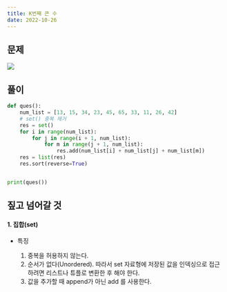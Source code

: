 ```yaml
---
title: K번째 큰 수
date: 2022-10-26
---
```


## 문제

![](/posts/algorithms/K번째-큰-수.png)

## 풀이

```python
def ques():
    num_list = [13, 15, 34, 23, 45, 65, 33, 11, 26, 42]
    # set() 중복 제거
    res = set()
    for i in range(num_list):
        for j in range(i + 1, num_list):
            for m in range(j + 1, num_list):
                res.add(num_list[i] + num_list[j] + num_list[m])
    res = list(res)
    res.sort(reverse=True)


print(ques())
```

## 짚고 넘어갈 것

#### 1. 집합(set)

- 특징

  1. 중복을 허용하지 않는다.
  2. 순서가 없다(Unordered). 따라서 set 자료형에 저장된 값을 인덱싱으로 접근하려면 리스트나 튜플로 변환한 후 해야 한다.
  3. 값을 추가할 때 append가 아닌 add 를 사용한다.
